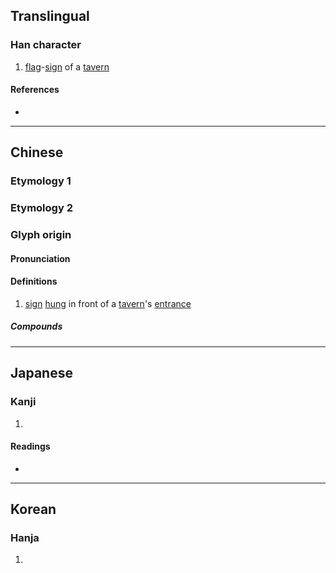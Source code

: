 {{also|簾}}
{{character info/new}}
==Translingual==

===Han character===
{{Han char|rn=50|rad=巾|as=05|sn=8|four=30227|canj=JCLB|ids=⿱穴巾}}

# [[flag]]-[[sign]] of a [[tavern]]

====References====
* {{Han ref|kx=0330.030|dkj=08851|dj=0635.220|hdz=10735.080|uh=5E18|ud=24088|bh=A9A9|bd=43433}}

----

==Chinese==
{{attention|zh|please check}}

===Etymology 1===
{{zh-see|簾}}

===Etymology 2===
{{zh-forms}}

===Glyph origin===
{{Han etym}}

====Pronunciation====
{{zh-pron
|m=lián
|c=lim4
|mn=
|mc=y
|oc=y
|cat=n
}}

====Definitions====
{{zh-hanzi}}

# [[sign]] [[hung]] in front of a [[tavern]]'s [[entrance]]

=====Compounds=====
{{zh-der|帘布|帘幕|窗帘|門帘|青帘}}

----

==Japanese==

===Kanji===
{{ja-kanji|grade=|rs=巾05}}

# {{rfdef|ja|sort=巾05}}

====Readings====
* {{ja-readings|on=[[れん]] (ren), [[しん]] (shin), [[じん]] (jin), [[よう]] (yō)|kun=[[さけばた]] (sakebata)}}

----

==Korean==

===Hanja===
{{ko-hanja|hangeul=[[렴]]|rv=ryeom|mr=ryŏm}}

# {{rfdef|ko|sort=巾05}}